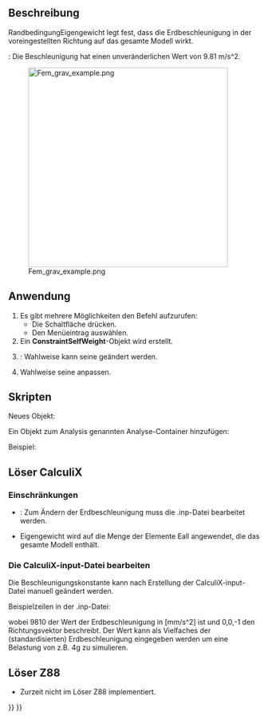 <languages/>

{{Docnav/de
|[[FEM_ConstraintCentrif/de|RandbedingungZentrif]]
|[[FEM_ConstraintInitialTemperature/de|RandbedingungStarttemperatur]]
|[[FEM_Workbench/de|FEM]]
|IconL=FEM_ConstraintCentrif.svg
|IconR=FEM_ConstraintInitialTemperature.svg
|IconC=Workbench_FEM.svg
}}

{{GuiCommandContainer|
{{GuiCommand/de
|Name=FEM ConstraintSelfWeight
|Name/de=FEM RandbedingungEigengewicht
|MenuLocation=Modell → Mechanische Randbedingungen und Lasten → Schwerkraft-Last
|Workbenches=[[FEM_Workbench/de|FEM]]
|SeeAlso=[[FEM_tutorial/de|FEM-Anleitung]]
}}
{{GuiCommandFemInfo/de
|Solvers=CalculiX, Elmer
}}
}}

<span id="Description"></span>
==Beschreibung==

RandbedingungEigengewicht legt fest, dass die Erdbeschleunigung in der voreingestellten Richtung auf das gesamte Modell  wirkt.

{{VersionMinus/de|0.21}}: Die Beschleunigung hat einen unveränderlichen Wert von 9.81 m/s^2.

[[Image:Fem_grav_example.png|400px]]

{{Caption|Ausleger mit einer der Schwerkraft ausgesetzten Spitzenmasse}}

<span id="Usage"></span>
==Anwendung==

# Es gibt mehrere Möglichkeiten den Befehl aufzurufen:
#* Die Schaltfläche {{Button|[[Image:FEM_ConstraintSelfWeight.svg|16px]] [[FEM_ConstraintSelfWeight/de|Schwerkraft-Last]]}} drücken.
#* Den Menüeintrag {{MenuCommand|Modell → Mechanische Randbedingungen und Lasten → [[Image:FEM_ConstraintSelfWeight.svg|16px]] Schwerkraft-Last}} auswählen.
# Ein '''ConstraintSelfWeight'''-Objekt wird erstellt.
# {{Version/de|1.0}}: Wahlweise kann seine {{PropertyData/de|Gravity Acceleration}} geändert werden.
# Wahlweise seine {{PropertyData/de|Gravity Direction}} anpassen.

<span id="Scripting"></span>
==Skripten==

Neues Objekt:

{{Code|code=
import ObjectsFem
ObjectsFem.makeConstraintSelfWeight(name)
}}

Ein Objekt zum Analysis genannten Analyse-Container hinzufügen:

{{Code|code=
App.ActiveDocument.Analysis.Member = App.ActiveDocument.Analysis.Member + [(object)]
}}

Beispiel:

{{Code|code=
import ObjectsFem
selfweight_obj = ObjectsFem.makeConstraintSelfWeight("MySelfWeightObject")
App.ActiveDocument.Analysis.Member = App.ActiveDocument.Analysis.Member + [selfweight_obj]
}}

<span id="Solver_CalculiX"></span>
==Löser CalculiX==

<span id="Limitations"></span>
===Einschränkungen===

* {{VersionMinus/de|0.21}}: Zum Ändern der Erdbeschleunigung muss die .inp-Datei bearbeitet werden.
*Eigengewicht wird auf die Menge der Elemente Eall angewendet, die das gesamte Modell enthält.

<span id="Editing_CalculiX_input_file"></span>
===Die CalculiX-input-Datei bearbeiten===

Die Beschleunigungskonstante kann nach Erstellung der CalculiX-input-Datei manuell geändert werden.

Beispielzeilen in der .inp-Datei:

{{Code|code=
*DLOAD
Eall,GRAV,9810,0.0,0.0,-1.0
}}

wobei 9810 der Wert der Erdbeschleunigung in [mm/s^2] ist und 0,0,-1 den Richtungsvektor beschreibt. Der Wert kann als Vielfaches der (standardisierten) Erdbeschleunigung eingegeben werden um eine Belastung von z.B. 4g zu simulieren.

<span id="Solver_Z88"></span>
==Löser Z88==

* Zurzeit nicht im Löser Z88 implementiert.


{{Docnav/de
|[[FEM_ConstraintCentrif/de|RandbedingungZentrif]]
|[[FEM_ConstraintInitialTemperature/de|RandbedingungStarttemperatur]]
|[[FEM_Workbench/de|FEM]]
|IconL=FEM_ConstraintCentrif.svg
|IconR=FEM_ConstraintInitialTemperature.svg
|IconC=Workbench_FEM.svg
}}

{{FEM_Tools_navi{{#translation:}}}}
{{Userdocnavi{{#translation:}}}}